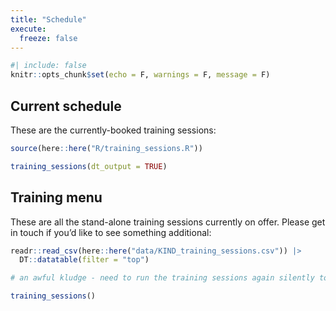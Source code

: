 ---
title: "Schedule"
execute: 
  freeze: false
---

```{r}
#| include: false
knitr::opts_chunk$set(echo = F, warnings = F, message = F)
```

## Current schedule

These are the currently-booked training sessions:

```{r}
source(here::here("R/training_sessions.R"))

training_sessions(dt_output = TRUE) 
```

## Training menu

These are all the stand-alone training sessions currently on offer. Please get in touch if you'd like to see something additional:

```{r}
readr::read_csv(here::here("data/KIND_training_sessions.csv")) |>
  DT::datatable(filter = "top")

```

```{r include=FALSE}
# an awful kludge - need to run the training sessions again silently to ensure that all ics get added to the www, even if we don't have suitable main training for that type. Tableau was a nice example.

training_sessions()
```

